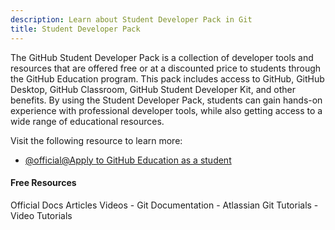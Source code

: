 ```yaml
---
description: Learn about Student Developer Pack in Git
title: Student Developer Pack
---
```


The GitHub Student Developer Pack is a collection of developer tools and resources that are offered free or at a discounted price to students through the GitHub Education program. This pack includes access to GitHub, GitHub Desktop, GitHub Classroom, GitHub Student Developer Kit, and other benefits. By using the Student Developer Pack, students can gain hands-on experience with professional developer tools, while also getting access to a wide range of educational resources.

Visit the following resource to learn more:

- [@official@Apply to GitHub Education as a student](https://docs.github.com/en/education/explore-the-benefits-of-teaching-and-learning-with-github-education/github-education-for-students/apply-to-github-education-as-a-student)

#### Free Resources

<Tabs defaultValue="official">
<TabsList>
<TabsTrigger value="official">Official Docs</TabsTrigger>
<TabsTrigger value="article">Articles</TabsTrigger>
<TabsTrigger value="video">Videos</TabsTrigger>
</TabsList>

<TabsContent value="official">
- <Link href="https://git-scm.com/docs">Git Documentation</Link>
</TabsContent>
<TabsContent value="article">
- <Link href="https://www.atlassian.com/git/tutorials">Atlassian Git Tutorials</Link>
</TabsContent>
<TabsContent value="video">
- <Link href="https://www.youtube.com/results?search_query=git+student-developer-pack+tutorial">Video Tutorials</Link>
</TabsContent>
</Tabs>

